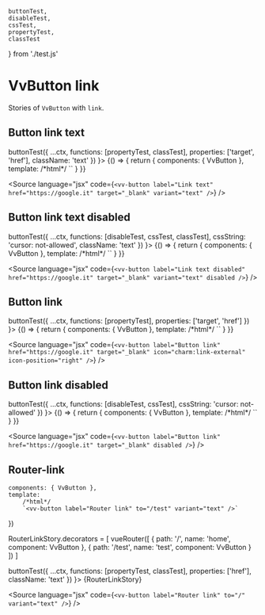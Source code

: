 	buttonTest,
	disableTest,
	cssTest,
	propertyTest,
	classTest
} from './test.js'

<Meta title="Components/Button/link" />

# VvButton link

Stories of `VvButton` with `link`.

## Button link text

<Canvas>
	<Story
		name="link-text"
		play={(ctx) =>
			buttonTest({
				...ctx,
				functions: [propertyTest, classTest],
				properties: ['target', 'href'],
				className: 'text'
			})
		}>
		{() => {
			return {
				components: { VvButton },
				template:
					/*html*/
					`<vv-button label="Link text" href="https://google.it" target="_blank" modifiers="text" @click="$event.preventDefault()" />`
			}
		}}
	</Story>
</Canvas>

<Source
	language="jsx"
	code={`<vv-button label="Link text" href="https://google.it" target="_blank" variant="text" />`}
/>

## Button link text disabled

<Canvas>
	<Story
		name="link-text-disabled"
		play={(ctx) =>
			buttonTest({
				...ctx,
				functions: [disableTest, cssTest, classTest],
				cssString: 'cursor: not-allowed',
				className: 'text'
			})
		}>
		{() => {
			return {
				components: { VvButton },
				template:
					/*html*/
					`<vv-button label="Link text disabled" href="https://google.it" target="_blank" variant="text" disabled />`
			}
		}}
	</Story>
</Canvas>

<Source
	language="jsx"
	code={`<vv-button label="Link text disabled" href="https://google.it" target="_blank" variant="text" disabled />`}
/>

## Button link

<Canvas>
	<Story
		name="button-link"
		play={(ctx) =>
			buttonTest({
				...ctx,
				functions: [propertyTest],
				properties: ['target', 'href']
			})
		}>
		{() => {
			return {
				components: { VvButton },
				template:
					/*html*/
					`<vv-button label="Button link" href="https://google.it" target="_blank" icon="charm:link-external" icon-position="right" @click="$event.preventDefault()" />`
			}
		}}
	</Story>
</Canvas>

<Source
	language="jsx"
	code={`<vv-button
	label="Button link"
	href="https://google.it"
	target="_blank"
	icon="charm:link-external"
	icon-position="right"
/>`}
/>

## Button link disabled

<Canvas>
	<Story
		name="button-link-disabled"
		play={(ctx) =>
			buttonTest({
				...ctx,
				functions: [disableTest, cssTest],
				cssString: 'cursor: not-allowed'
			})
		}>
		{() => {
			return {
				components: { VvButton },
				template:
					/*html*/
					`<vv-button label="Button link" href="https://google.it" target="_blank" disabled />`
			}
		}}
	</Story>
</Canvas>

<Source
	language="jsx"
	code={`<vv-button label="Button link" href="https://google.it" target="_blank" disabled />`}
/>

## Router-link

	components: { VvButton },
	template:
		/*html*/
		`<vv-button label="Router link" to="/test" variant="text" />`
})

RouterLinkStory.decorators = [
	vueRouter([
		{
			path: '/',
			name: 'home',
			component: VvButton
		},
		{
			path: '/test',
			name: 'test',
			component: VvButton
		}
	])
]

<Canvas>
	<Story
		name="router-link"
		args={{}}
		play={(ctx) =>
			buttonTest({
				...ctx,
				functions: [propertyTest, classTest],
				properties: ['href'],
				className: 'text'
			})
		}>
		{RouterLinkStory}
	</Story>
</Canvas>

<Source
	language="jsx"
	code={`<vv-button label="Router link" to="/" variant="text" />`}
/>
